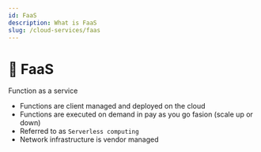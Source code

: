 ```yaml
---
id: FaaS
description: What is FaaS
slug: /cloud-services/faas
---
```


# 🍞 FaaS


Function as a service

- Functions are client managed and deployed on the cloud
- Functions are executed on demand in pay as you go fasion (scale up or down)
- Referred to as `Serverless computing`
- Network infrastructure is vendor managed